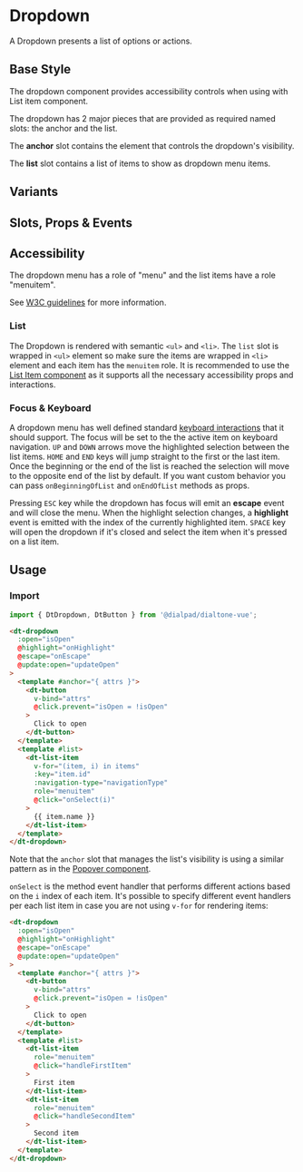 
# Dropdown

<Subtitle>
  A Dropdown presents a list of options or actions.
</Subtitle>

## Base Style

The dropdown component provides accessibility controls when using with List item component.

The dropdown has 2 major pieces that are provided as required named slots: the anchor and the list.

The **anchor** slot contains the element that controls the dropdown's visibility.

The **list** slot contains a list of items to show as dropdown menu items.

<Canvas>
  <Story id="components-dropdown--default" />
</Canvas>

## Variants

<Canvas>
  <Story id="components-dropdown--variants" />
</Canvas>

## Slots, Props & Events

<ArgsTable story={PRIMARY_STORY} />

## Accessibility

The dropdown menu has a role of "menu" and the list items have a role "menuitem".

See [W3C guidelines](https://www.w3.org/TR/wai-aria-practices/#menubutton) for more information.

### List

The Dropdown is rendered with semantic `<ul>` and `<li>`. The `list` slot is wrapped in `<ul>` element so make sure
the items are wrapped in `<li>` element and each item has the `menuitem` role. It is recommended to use the [List Item
component](?path=/story/components-list-item--default) as it supports all the necessary accessibility props and interactions.

### Focus & Keyboard

A dropdown menu has well defined standard
[keyboard interactions](https://www.w3.org/TR/wai-aria-practices/examples/menu-button/menu-button-links.html#kbd_label)
that it should support.
The focus will be set to the the active item on keyboard navigation. `UP` and `DOWN` arrows move the highlighted
selection between the list items. `HOME` and `END` keys will jump straight to the first or the last item.
Once the beginning or the end of the list is reached the selection will move to the opposite end of the list by default.
If you want custom behavior you can pass `onBeginningOfList` and `onEndOfList` methods as props.

Pressing `ESC` key while the dropdown has focus will emit an **escape** event and will close the menu. When the highlight
selection changes, a **highlight** event is emitted with the index of the currently highlighted item.
`SPACE` key will open the dropdown if it's closed and select the item when it's pressed on a list item.

## Usage

### Import

```jsx
import { DtDropdown, DtButton } from '@dialpad/dialtone-vue';
```

```html
<dt-dropdown
  :open="isOpen"
  @highlight="onHighlight"
  @escape="onEscape"
  @update:open="updateOpen"
>
  <template #anchor="{ attrs }">
    <dt-button
      v-bind="attrs"
      @click.prevent="isOpen = !isOpen"
    >
      Click to open
    </dt-button>
  </template>
  <template #list>
    <dt-list-item
      v-for="(item, i) in items"
      :key="item.id"
      :navigation-type="navigationType"
      role="menuitem"
      @click="onSelect(i)"
    >
      {{ item.name }}
    </dt-list-item>
  </template>
</dt-dropdown>
```

Note that the `anchor` slot that manages the list's visibility is using a similar pattern as in the
[Popover component](?path=/docs/components-popovers--default#basic-usage).

`onSelect` is the method event handler that performs different actions based on the `i` index of each item.
It's possible to specify different event handlers per each list item in case you are not using `v-for` for
rendering items:

```html
<dt-dropdown
  :open="isOpen"
  @highlight="onHighlight"
  @escape="onEscape"
  @update:open="updateOpen"
>
  <template #anchor="{ attrs }">
    <dt-button
      v-bind="attrs"
      @click.prevent="isOpen = !isOpen"
    >
      Click to open
    </dt-button>
  </template>
  <template #list>
    <dt-list-item
      role="menuitem"
      @click="handleFirstItem"
    >
      First item
    </dt-list-item>
    <dt-list-item
      role="menuitem"
      @click="handleSecondItem"
    >
      Second item
    </dt-list-item>
  </template>
</dt-dropdown>
```
